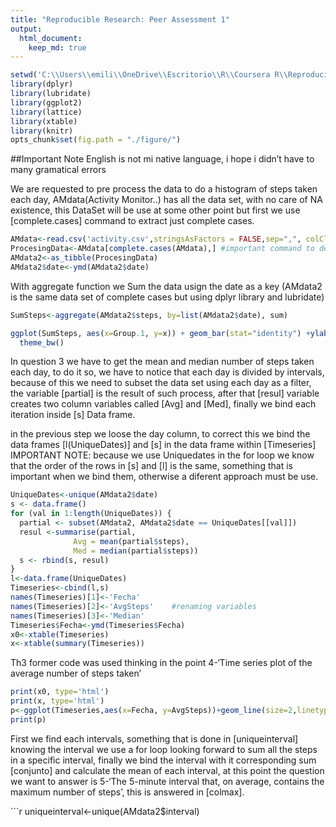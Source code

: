 ```yaml
---
title: "Reproducible Research: Peer Assessment 1"
output: 
  html_document:
    keep_md: true
---
```


```r
setwd('C:\\Users\\emili\\OneDrive\\Escritorio\\R\\Coursera R\\Reproducible Research')
library(dplyr)
library(lubridate)
library(ggplot2)
library(lattice)
library(xtable)
library(knitr)
opts_chunk$set(fig.path = "./figure/")
```
##Important Note English is not mi native language, i hope i didn't have to many gramatical errors


We are requested to pre process the data to do a histogram of steps taken each day, AMdata(Activity Monitor..) has all the data set, with no care of NA existence, this DataSet will be use at some other point but first we use [complete.cases] command to extract just complete cases.


```r
AMdata<-read.csv('activity.csv',stringsAsFactors = FALSE,sep=",", colClasses = c('numeric',NA,"numeric")) 
ProcesingData<-AMdata[complete.cases(AMdata),] #important command to delete NA
AMdata2<-as_tibble(ProcesingData)
AMdata2$date<-ymd(AMdata2$date)
```
With aggregate function we Sum the data usign the date as a key (AMdata2 is the same data set of complete cases but using dplyr library and lubridate)

```r
SumSteps<-aggregate(AMdata2$steps, by=list(AMdata2$date), sum)
```


```r
ggplot(SumSteps, aes(x=Group.1, y=x)) + geom_bar(stat="identity") +ylab("Frequency") + xlab("Year and Month") +
  theme_bw() 
```

In question 3 we have to get the mean and median number of steps taken each day, to do it so, we have to notice that each day is divided by intervals, because of this we need to subset the data set using each day as a filter, the variable [partial] is the result of such process, after that [resul] variable creates two column variables called [Avg] and [Med], finally we bind each iteration inside [s] Data frame.

in the previous step we loose the day column, to correct this we bind the data frames [l(UniqueDates)] and [s]  in the data frame within [Timeseries]
IMPORTANT NOTE: because we use Uniquedates in the for loop we know that the order of the rows in [s] and [l] is the same, something that is important when we bind them, otherwise a diferent approach must be use.
```r
UniqueDates<-unique(AMdata2$date)
s <- data.frame()
for (val in 1:length(UniqueDates)) {
  partial <- subset(AMdata2, AMdata2$date == UniqueDates[[val]])
  resul <-summarise(partial,
              Avg = mean(partial$steps),
              Med = median(partial$steps))
  s <- rbind(s, resul)
}
l<-data.frame(UniqueDates)
Timeseries<-cbind(l,s)
names(Timeseries)[1]<-'Fecha'
names(Timeseries)[2]<-'AvgSteps'    #renaming variables
names(Timeseries)[3]<-'Median'
Timeseries$Fecha<-ymd(Timeseries$Fecha)
x0<-xtable(Timeseries)
x<-xtable(summary(Timeseries))
```

Th3 former code was used thinking in the point 4-'Time series plot of the average number of steps taken'

```r
print(x0, type='html')
print(x, type='html')
p<-ggplot(Timeseries,aes(x=Fecha, y=AvgSteps))+geom_line(size=2,linetype=1,col = "blue")+geom_point(size=3)
print(p)
```

First we find each intervals, something that is done in [uniqueinterval] knowing the interval we use a for loop looking forward to sum all the steps in a specific interval, finally we bind the interval with it corresponding sum [conjunto] and calculate the mean of each interval, at this point the question we want to answer is 5-'The 5-minute interval that, on average, contains the maximum number of steps', this is answered in [colmax].

```r
uniqueinterval<-unique(AMdata2$interval)
